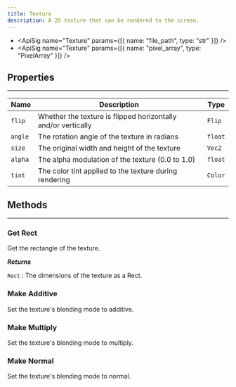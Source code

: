 ```yaml
---
title: Texture
description: A 2D texture that can be rendered to the screen.
---
```

- <ApiSig name="Texture" params={[{ name: "file_path", type: "str" }]} />
- <ApiSig name="Texture" params={[{ name: "pixel_array", type: "PixelArray" }]} />

## Properties
<hr style={{marginBottom: 0}} />

| Name | Description | Type |
| --- | --- | --- |
| `flip` | Whether the texture is flipped horizontally and/or vertically | `Flip` |
| `angle` | The rotation angle of the texture in radians | `float` |
| `size` | The original width and height of the texture | `Vec2` |
| `alpha` | The alpha modulation of the texture (0.0 to 1.0) | `float` |
| `tint` | The color tint applied to the texture during rendering | `Color` |

## Methods
---

### Get Rect
<div className="api-card">

<ApiSig name="get_rect" returns="Rect" />

Get the rectangle of the texture.

_**Returns**_

`Rect` : The dimensions of the texture as a Rect.
</div>

### Make Additive
<div className="api-card">

<ApiSig name="make_additive" returns="None" />

Set the texture's blending mode to additive.
</div>

### Make Multiply
<div className="api-card">

<ApiSig name="make_multiply" returns="None" />

Set the texture's blending mode to multiply.
</div>

### Make Normal
<div className="api-card">

<ApiSig name="make_normal" returns="None" />

Set the texture's blending mode to normal.
</div>